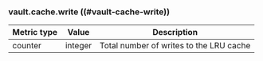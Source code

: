 ### vault.cache.write ((#vault-cache-write))

Metric type | Value   | Description
----------- | ------- | -----------
counter     | integer | Total number of writes to the LRU cache